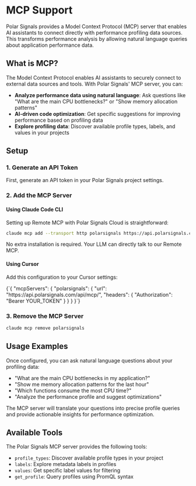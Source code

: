
# MCP Support

Polar Signals provides a Model Context Protocol (MCP) server that enables AI assistants to connect directly with performance profiling data sources. This transforms performance analysis by allowing natural language queries about application performance data.

## What is MCP?

The Model Context Protocol enables AI assistants to securely connect to external data sources and tools. With Polar Signals' MCP server, you can:

- **Analyze performance data using natural language**: Ask questions like "What are the main CPU bottlenecks?" or "Show memory allocation patterns"
- **AI-driven code optimization**: Get specific suggestions for improving performance based on profiling data
- **Explore profiling data**: Discover available profile types, labels, and values in your projects

## Setup

### 1. Generate an API Token

First, generate an API token in your Polar Signals project settings.

### 2. Add the MCP Server

#### Using Claude Code CLI

Setting up Remote MCP with Polar Signals Cloud is straightforward:

```bash
claude mcp add --transport http polarsignals https://api.polarsignals.com/api/mcp/ --header "Authorization: Bearer YOUR_TOKEN"
```

No extra installation is required. Your LLM can directly talk to our Remote MCP.

#### Using Cursor

Add this configuration to your Cursor settings:

<CodeBlock className="language-json">
{`{
  "mcpServers": {
    "polarsignals": {
      "url": "https://api.polarsignals.com/api/mcp/",
      "headers": {
        "Authorization": "Bearer YOUR_TOKEN"
      }
    }
  }
}`}
</CodeBlock>

### 3. Remove the MCP Server

```bash
claude mcp remove polarsignals
```

## Usage Examples

Once configured, you can ask natural language questions about your profiling data:

- "What are the main CPU bottlenecks in my application?"
- "Show me memory allocation patterns for the last hour"
- "Which functions consume the most CPU time?"
- "Analyze the performance profile and suggest optimizations"

The MCP server will translate your questions into precise profile queries and provide actionable insights for performance optimization. 

## Available Tools

The Polar Signals MCP server provides the following tools:

- `profile_types`: Discover available profile types in your project
- `labels`: Explore metadata labels in profiles  
- `values`: Get specific label values for filtering
- `get_profile`: Query profiles using PromQL syntax

